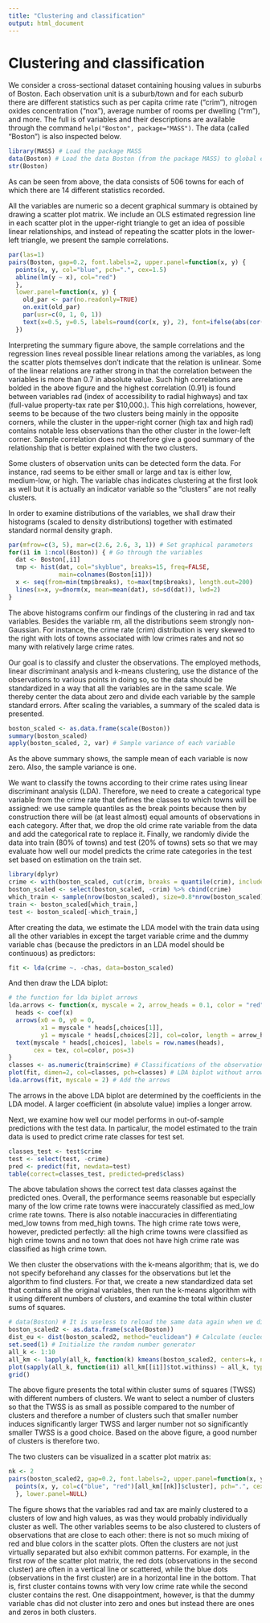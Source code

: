 ```yaml
---
title: "Clustering and classification"
output: html_document
---
```


# Clustering and classification
We consider a cross-sectional dataset containing housing values in suburbs of Boston. Each observation unit is a suburb/town and for each suburb there are different statistics such as per capita crime rate ("crim"), nitrogen oxides concentration ("nox"), average number of rooms per dwelling ("rm"), and more. The full is of variables and their descriptions are available through the command `help("Boston", package="MASS")`. The data (called "Boston") is also inspected below. 

```r
library(MASS) # Load the package MASS
data(Boston) # Load the data Boston (from the package MASS) to global environment
str(Boston)
```
As can be seen from above, the data consists of 506 towns for each of which there are 14 different statistics recorded. 

All the variables are numeric so a decent graphical summary is obtained by drawing a scatter plot matrix. We include an OLS estimated regression line in each scatter plot in the upper-right triangle to get an idea of possible linear relationships, and instead of repeating the scatter plots in the lower-left triangle, we present the sample correlations. 
```r
par(las=1)
pairs(Boston, gap=0.2, font.labels=2, upper.panel=function(x, y) {
  points(x, y, col="blue", pch=".", cex=1.5)
  abline(lm(y ~ x), col="red")
  },
  lower.panel=function(x, y) {
    old_par <- par(no.readonly=TRUE)
    on.exit(old_par)
    par(usr=c(0, 1, 0, 1))
    text(x=0.5, y=0.5, labels=round(cor(x, y), 2), font=ifelse(abs(cor(x, y))>0.7, 4, 1))
  })
```

Interpreting the summary figure above, the sample correlations and the regression lines reveal possible linear relations among the variables, as long the scatter plots themselves don't indicate that the relation is unlinear. Some of the linear relations are rather strong in that the correlation between the variables is more than 0.7 in absolute value. Such high correlations are bolded in the above figure and the highest correlation (0.91) is found between variables rad (index of accessibility to radial highways) and tax (full-value property-tax rate per \$10,000.). This high correlations, however, seems to be because of the two clusters being mainly in the opposite corners, while the cluster in the upper-right corner (high tax and high rad) contains notable less observations than the other cluster in the lower-left corner. Sample correlation does not therefore give a good summary of the relationship that is better explained with the two clusters.

Some clusters of observation units can be detected form the data. For instance, rad seems to be either small or large and tax is either low, medium-low, or high. The variable chas indicates clustering at the first look as well but it is actually an indicator variable so the "clusters" are not really clusters.

In order to examine distributions of the variables, we shall draw their histograms (scaled to density distributions) together with estimated standard normal density graph. 

```r
par(mfrow=c(3, 5), mar=c(2.6, 2.6, 3, 1)) # Set graphical parameters
for(i1 in 1:ncol(Boston)) { # Go through the variables
  dat <- Boston[,i1]
  tmp <- hist(dat, col="skyblue", breaks=15, freq=FALSE,
              main=colnames(Boston[i1]))
  x <- seq(from=min(tmp$breaks), to=max(tmp$breaks), length.out=200) 
  lines(x=x, y=dnorm(x, mean=mean(dat), sd=sd(dat)), lwd=2)
}
```

The above histograms confirm our findings of the clustering in rad and tax variables. Besides the variable rm, all the distributions seem strongly non-Gaussian. For instance, the crime rate (crim) distribution is very skewed to the right with lots of towns associated with low crimes rates and not so many with relatively large crime rates. 

Our goal is to classify and cluster the observations. The employed methods, linear discriminant analysis and k-means clustering, use the distance of the observations to various points in doing so, so the data should be standardized in a way that all the variables are in the same scale. We thereby center the data about zero and divide each variable by the sample standard errors. After scaling the variables, a summary of the scaled data is presented.
```r
boston_scaled <- as.data.frame(scale(Boston))
summary(boston_scaled) 
apply(boston_scaled, 2, var) # Sample variance of each variable
```
As the above summary shows, the sample mean of each variable is now zero. Also, the sample variance is one.

We want to classify the towns according to their crime rates using linear discriminant analysis (LDA). Therefore, we need to create a categorical type variable from the crime rate that defines the classes to which towns will be assigned: we use sample quantiles as the break points because then by construction there will be (at least almost) equal amounts of observations in each category. After that, we drop the old crime rate variable from the data and add the categorical rate to replace it. Finally, we randomly divide the data into train (80% of towns) and test (20% of towns) sets so that we may evaluate how well our model predicts the crime rate categories in the test set based on estimation on the train set.
```r
library(dplyr)
crime <- with(boston_scaled, cut(crim, breaks = quantile(crim), include.lowest = TRUE, label=c("low", "med_low", "med_high", "high")))
boston_scaled <- select(boston_scaled, -crim) %>% cbind(crime)
which_train <- sample(nrow(boston_scaled), size=0.8*nrow(boston_scaled), replace=FALSE)
train <- boston_scaled[which_train,]
test <- boston_scaled[-which_train,]
```

After creating the data, we estimate the LDA model with the train data using all the other variables in except the target variable crime and the dummy variable chas (because the predictors in an LDA model should be continuous) as predictors:
```r
fit <- lda(crime ~. -chas, data=boston_scaled)
```

And then draw the LDA biplot:
```r
# the function for lda biplot arrows
lda.arrows <- function(x, myscale = 2, arrow_heads = 0.1, color = "red", tex = 0.75, choices = c(1,2)){
  heads <- coef(x)
  arrows(x0 = 0, y0 = 0, 
         x1 = myscale * heads[,choices[1]], 
         y1 = myscale * heads[,choices[2]], col=color, length = arrow_heads)
  text(myscale * heads[,choices], labels = row.names(heads), 
       cex = tex, col=color, pos=3)
}
classes <- as.numeric(train$crime) # Classifications of the observations
plot(fit, dimen=2, col=classes, pch=classes) # LDA biplot without arrows
lda.arrows(fit, myscale = 2) # Add the arrows
```

The arrows in the above LDA biplot are determined by the coefficients in the LDA model. A larger coefficient (in absolute value) implies a longer arrow. 

Next, we examine how well our model performs in out-of-sample predictions with the test data. In particalur, the model estimated to the train data is used to predict crime rate classes for test set.
```r
classes_test <- test$crime
test <- select(test, -crime)
pred <- predict(fit, newdata=test)
table(correct=classes_test, predicted=pred$class)
```

The above tabulation shows the correct test data classes against the predicted ones. Overall, the performance seems reasonable but especially many of the low crime rate towns were inaccurately classified as med_low crime rate towns. There is also notable inaccuracies in differentiating med_low towns from med_high towns. The high crime rate tows were, however, predicted perfectly: all the high crime towns were classified as high crime towns and no town that does not have high crime rate was classified as high crime town. 

We then cluster the observations with the k-means algorithm; that is, we do not specify beforehand any classes for the observations but let the algorithm to find clusters. For that, we create a new standardized data set that contains all the original variables, then run the k-means algorithm with it using different numbers of clusters, and examine the total within cluster sums of squares. 
```r
# data(Boston) # It is useless to reload the same data again when we did not change it.
boston_scaled2 <- as.data.frame(scale(Boston))
dist_eu <- dist(boston_scaled2, method="euclidean") # Calculate (eucledian) distances between the observations as said in the assignment (this seems rather random and unrelated, though)
set.seed(1) # Initialize the random number generator
all_k <- 1:10
all_km <- lapply(all_k, function(k) kmeans(boston_scaled2, centers=k, nstart=10))
plot(sapply(all_k, function(i1) all_km[[i1]]$tot.withinss) ~ all_k, type="l", ylab="WTSS")
grid()
```

The above figure presents the total within cluster sums of squares (TWSS) with different numbers of clusters. We want to select a number of clusters so that the TWSS is as small as possible compared to the number of clusters and therefore a number of clusters such that smaller number induces significantly larger TWSS and larger number not so significantly smaller TWSS is a good choice. Based on the above figure, a good number of clusters is therefore two. 

The two clusters can be visualized in a scatter plot matrix as:
```r
nk <- 2
pairs(boston_scaled2, gap=0.2, font.labels=2, upper.panel=function(x, y) {
  points(x, y, col=c("blue", "red")[all_km[[nk]]$cluster], pch=".", cex=1.5)
  }, lower.panel=NULL)
```

The figure shows that the variables rad and tax are mainly clustered to a clusters of low and high values, as was they would probably individually cluster as well. The other variables seems to be also clustered to clusters of observations that are close to each other: there is not so much mixing of red and blue colors in the scatter plots. Often the clusters are not just virtually separated but also exhibit common patterns. For example, in the first row of the scatter plot matrix, the red dots (observations in the second cluster) are often in a vertical line or scattered, while the blue dots (observations in the first cluster) are in a horizontal line in the bottom. That is, first cluster contains towns with very low crime rate while the second cluster contains the rest. One disappointment, however, is that the dummy variable chas did not cluster into zero and ones but instead there are ones and zeros in both clusters. 